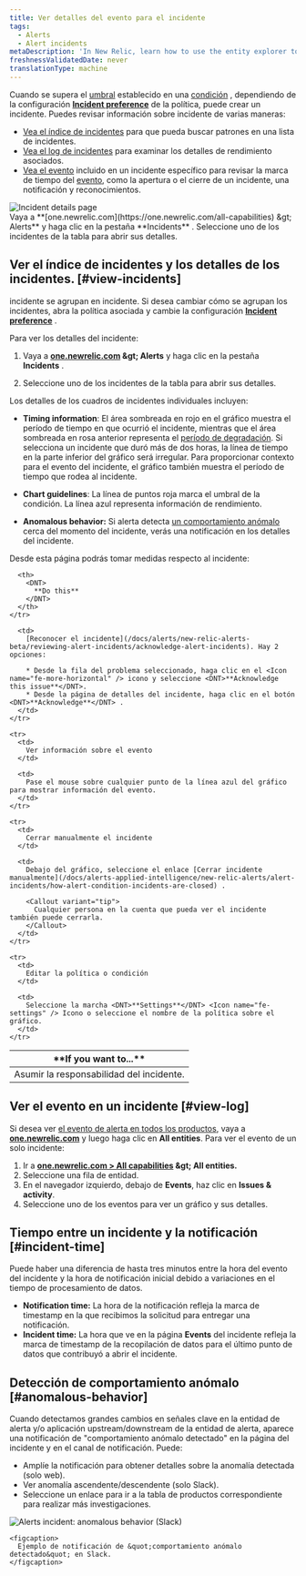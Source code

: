 ```yaml
---
title: Ver detalles del evento para el incidente
tags:
  - Alerts
  - Alert incidents
metaDescription: 'In New Relic, learn how to use the entity explorer to find and review alerts incidents.'
freshnessValidatedDate: never
translationType: machine
---
```


Cuando se supera el [umbral](/docs/alerts/create-alert/set-thresholds/set-thresholds-alert-condition/) establecido en una [condición](/docs/alerts/create-alert/create-alert-condition/alert-conditions/) , dependiendo de la configuración <DNT>**[Incident preference](/docs/alerts/new-relic-alerts/configuring-alert-policies/specify-when-new-relic-creates-incidents)**</DNT> de la política, <InlinePopover type="alerts" />puede crear un incidente. Puedes revisar información sobre incidente de varias maneras:

* [Vea el índice de incidentes](#view-incidents) para que pueda buscar patrones en una lista de incidentes.
* [Vea el log de incidentes](#view-log) para examinar los detalles de rendimiento asociados.
* [Vea el evento](#incident-time) incluido en un incidente específico para revisar la marca de tiempo del [evento](/docs/using-new-relic/welcome-new-relic/get-started/glossary#event), como la apertura o el cierre de un incidente, una notificación y reconocimientos.

<img title="Incident details page" alt="Incident details page" src="/images/alerts_screenshot-full_incident-page.webp" />

<figcaption>
  Vaya a <DNT>**[one.newrelic.com](https://one.newrelic.com/all-capabilities) &amp;gt; Alerts**</DNT> y haga clic en la pestaña <DNT>**Incidents**</DNT> . Seleccione uno de los incidentes de la tabla para abrir sus detalles.
</figcaption>

## Ver el índice de incidentes y los detalles de los incidentes. [#view-incidents]

incidente se agrupan en incidente. Si desea cambiar cómo se agrupan los incidentes, abra la política asociada y cambie la configuración [<DNT>**Incident preference**</DNT>](/docs/alerts/organize-alerts/specify-when-alerts-create-incidents/) .

Para ver los detalles del incidente:

1. Vaya a <DNT>**[one.newrelic.com](https://one.newrelic.com/all-capabilities) &amp;gt; Alerts**</DNT> y haga clic en la pestaña <DNT>**Incidents**</DNT> .

2. Seleccione uno de los incidentes de la tabla para abrir sus detalles.

Los detalles de los cuadros de incidentes individuales incluyen:

* <DNT>**Timing information**</DNT>: El área sombreada en rojo en el gráfico muestra el período de tiempo en que ocurrió el incidente, mientras que el área sombreada en rosa anterior representa el [período de degradación](/docs/using-new-relic/welcome-new-relic/get-started/glossary#degradation-period). Si selecciona un incidente que duró más de dos horas, la línea de tiempo en la parte inferior del gráfico será irregular. Para proporcionar contexto para el evento del incidente, el gráfico también muestra el período de tiempo que rodea al incidente.

* <DNT>**Chart guidelines**</DNT>: La línea de puntos roja marca el umbral de la condición. La línea azul representa información de rendimiento.

* <DNT>**Anomalous behavior:**</DNT> Si alerta detecta [un comportamiento anómalo](#anomalous-behavior) cerca del momento del incidente, verás una notificación en los detalles del incidente.

Desde esta página podrás tomar medidas respecto al incidente:

<table>
  <thead>
    <tr>
      <th width={250}>
        <DNT>
          **If you want to...**
        </DNT>
      </th>

      <th>
        <DNT>
          **Do this**
        </DNT>
      </th>
    </tr>
  </thead>

  <tbody>
    <tr>
      <td>
        Asumir la responsabilidad del incidente.
      </td>

      <td>
        [Reconocer el incidente](/docs/alerts/new-relic-alerts-beta/reviewing-alert-incidents/acknowledge-alert-incidents). Hay 2 opciones:

        * Desde la fila del problema seleccionado, haga clic en el <Icon name="fe-more-horizontal" /> icono y seleccione <DNT>**Acknowledge this issue**</DNT>.
        * Desde la página de detalles del incidente, haga clic en el botón <DNT>**Acknowledge**</DNT> .
      </td>
    </tr>

    <tr>
      <td>
        Ver información sobre el evento
      </td>

      <td>
        Pase el mouse sobre cualquier punto de la línea azul del gráfico para mostrar información del evento.
      </td>
    </tr>

    <tr>
      <td>
        Cerrar manualmente el incidente
      </td>

      <td>
        Debajo del gráfico, seleccione el enlace [Cerrar incidente manualmente](/docs/alerts-applied-intelligence/new-relic-alerts/alert-incidents/how-alert-condition-incidents-are-closed) .

        <Callout variant="tip">
          Cualquier persona en la cuenta que pueda ver el incidente también puede cerrarla.
        </Callout>
      </td>
    </tr>

    <tr>
      <td>
        Editar la política o condición
      </td>

      <td>
        Seleccione la marcha <DNT>**Settings**</DNT> <Icon name="fe-settings" /> Icono o seleccione el nombre de la política sobre el gráfico.
      </td>
    </tr>
  </tbody>
</table>

## Ver el evento en un incidente [#view-log]

Si desea ver [el evento de alerta en todos los productos](/docs/alerts/new-relic-alerts-beta/reviewing-events/review-events-across-products), vaya a <DNT>**[one.newrelic.com](https://one.newrelic.com/all-capabilities)**</DNT> y luego haga clic en <DNT>**All entities**</DNT>. Para ver el evento de un solo incidente:

1. Ir a <DNT>**[one.newrelic.com &gt; All capabilities](https://one.newrelic.com/all-capabilities) &amp;gt; All entities.**</DNT>
2. Seleccione una fila de entidad.
3. En el navegador izquierdo, debajo de <DNT>**Events**</DNT>, haz clic en <DNT>**Issues &amp; activity**</DNT>.
4. Seleccione uno de los eventos para ver un gráfico y sus detalles.

## Tiempo entre un incidente y la notificación [#incident-time]

Puede haber una diferencia de hasta tres minutos entre la hora del evento del incidente y la hora de notificación inicial debido a variaciones en el tiempo de procesamiento de datos.

* <DNT>**Notification time:**</DNT> La hora de la notificación refleja la marca de timestamp en la que recibimos la solicitud para entregar una notificación.
* <DNT>**Incident time:**</DNT> La hora que ve en la página <DNT>**Events**</DNT> del incidente refleja la marca de timestamp de la recopilación de datos para el último punto de datos que contribuyó a abrir el incidente.

## Detección de comportamiento anómalo [#anomalous-behavior]

Cuando detectamos grandes cambios en señales clave en la entidad de alerta y/o aplicación upstream/downstream de la entidad de alerta, aparece una notificación de &quot;comportamiento anómalo detectado&quot; en la página del incidente y en el canal de notificación. Puede:

* Amplíe la notificación para obtener detalles sobre la anomalía detectada (solo web).
* Ver anomalía ascendente/descendente (solo Slack).
* Seleccione un enlace para ir a la tabla de productos correspondiente para realizar más investigaciones.

<CollapserGroup>
  <Collapser id="slack-notification" title="Alerta notificación en Slack">
    <img title="Alerts incident: anomalous behavior (Slack)" alt="Alerts incident: anomalous behavior (Slack)" src="/images/alerts_screenshot-full_incident-context-in-slack.webp" />

    <figcaption>
      Ejemplo de notificación de &quot;comportamiento anómalo detectado&quot; en Slack.
    </figcaption>
  </Collapser>
</CollapserGroup>